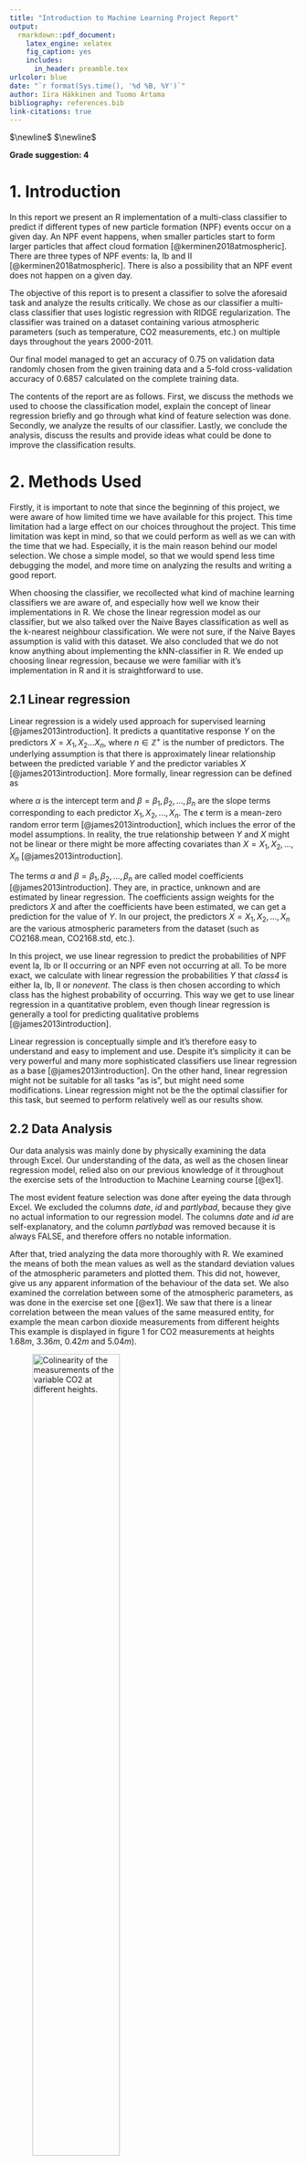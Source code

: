 ```yaml
---
title: "Introduction to Machine Learning Project Report"
output:
  rmarkdown::pdf_document:
    latex_engine: xelatex
    fig_caption: yes        
    includes:  
      in_header: preamble.tex
urlcolor: blue
date: "`r format(Sys.time(), '%d %B, %Y')`"
author: Iira Häkkinen and Tuomo Artama
bibliography: references.bib
link-citations: true
---
```

$\newline$
$\newline$

**Grade suggestion: 4**

# 1. Introduction

In this report we present an R implementation of a multi-class classifier to predict if different types of new particle formation (NPF) events occur on a given day. An NPF event happens, when smaller particles start to form larger particles that affect cloud formation [@kerminen2018atmospheric]. There are three types of NPF events: Ia, Ib and II [@kerminen2018atmospheric]. There is also a possibility that an NPF event does not happen on a given day.

The objective of this report is to present a classifier to solve the aforesaid task and analyze the results critically. We chose as our classifier a multi-class classifier that uses logistic regression with RIDGE regularization. The classifier was trained on a dataset containing various atmospheric parameters (such as temperature, CO2 measurements, etc.) on multiple days throughout the years 2000-2011. 

Our final model managed to get an accuracy of $0.75$ on validation data randomly chosen from the given training data and a 5-fold cross-validation accuracy of $0.6857$ calculated on the complete training data. 

The contents of the report are as follows. First, we discuss the methods we used to choose the classification model, explain the concept of linear regression briefly and go through what kind of feature selection was done. Secondly, we analyze the results of our classifier. Lastly, we conclude the analysis, discuss the results and provide ideas what could be done to improve the classification results.


# 2. Methods Used

Firstly, it is important to note that since the beginning of this project, we were aware of how limited time we have available for this project. This time limitation had a large effect on our choices throughout the project. This time limitation was kept in mind, so that we could perform as well as we can with the time that we had. Especially, it is the main reason behind our model selection. We chose a simple model, so that we would spend less time debugging the model, and more time on analyzing the results and writing a good report.

When choosing the classifier, we recollected what kind of machine learning classifiers we are aware of, and especially how well we know their implementations in R. We chose the linear regression model as our classifier, but we also talked over the Naive Bayes classification as well as the k-nearest neighbour classification. We were not sure, if the Naive Bayes assumption is valid with this dataset. We also concluded that we do not know anything about implementing the kNN-classifier in R. We ended up choosing linear regression, because we were familiar with it's implementation in R and it is straightforward to use. 


## 2.1 Linear regression

Linear regression is a widely used approach for supervised learning [@james2013introduction]. It predicts a quantitative response $Y$ on the predictors $X={X_1,X_2...X_n}$, where $n \in \mathbb{Z}^+$ is the number of predictors. The underlying assumption is that there is approximately linear relationship between the predicted variable $Y$ and the predictor variables $X$ [@james2013introduction]. More formally, linear regression can be defined as

\begin{equation}
Y = \alpha + \beta X + \epsilon
\end{equation}

where $\alpha$ is the intercept term and $\beta=\beta_1, \beta_2,...,\beta_n$ are the slope terms corresponding to each predictor $X_1, X_2,...,X_n$. The $\epsilon$ term is a mean-zero random error term [@james2013introduction], which inclues the error of the model assumptions. In reality, the true relationship between $Y$ and $X$ might not be linear or there might be more affecting covariates than $X=X_1,X_2,...,X_n$ [@james2013introduction].

The terms $\alpha$ and $\beta=\beta_1, \beta_2,...,\beta_n$ are called model coefficients [@james2013introduction]. They are, in practice, unknown and are estimated by linear regression. The coefficients assign weights for the predictors $X$ and after the coefficients have been estimated, we can get a prediction for the value of $Y$. In our project, the predictors $X = X_1, X_2,...,X_n$ are the various atmospheric parameters from the dataset (such as CO2168.mean, CO2168.std, etc.). 

In this project, we use linear regression to predict the probabilities of NPF event Ia, Ib or II occurring or an NPF even not occurring at all. To be more exact, we calculate with linear regression the probabilities $Y$ that *class4* is either Ia, Ib, II or *nonevent*. The class is then chosen according to which class has the highest probability of occurring. This way we get to use linear regression in a quantitative problem, even though linear regression is generally a tool for predicting qualitative problems [@james2013introduction].


<!-- pros and cons of linear regression in this task -->
Linear regression is conceptually simple and it's therefore easy to understand and easy to implement and use. Despite it's simplicity it can be very powerful and many more sophisticated classifiers use linear regression as a base [@james2013introduction]. On the other hand, linear regression might not be suitable for all tasks "as is", but might need some modifications. Linear regression might not be the the optimal classifier for this task, but seemed to perform relatively well as our results show.

## 2.2 Data Analysis

Our data analysis was mainly done by physically examining the data through Excel. Our understanding of the data, as well as the chosen linear regression model, relied also on our previous knowledge of it throughout the exercise sets of the Introduction to Machine Learning course [@ex1]. 

The most evident feature selection was done after eyeing the data through Excel. We excluded the columns *date*, *id* and *partlybad*, because they give no actual information to our regression model. The columns *date* and *id* are self-explanatory, and the column *partlybad* was removed because it is always FALSE, and therefore offers no notable information.

After that, tried analyzing the data more thoroughly with R. We examined the means of both the mean values as well as the standard deviation values of the atmospheric parameters and plotted them. This did not, however, give us any apparent information of the behaviour of the data set. We also examined the correlation between some of the atmospheric parameters, as was done in the exercise set one [@ex1]. We saw that there is a linear correlation between the mean values of the same measured entity, for example the mean carbon dioxide measurements from different heights This example is displayed in figure 1 for CO2 measurements at heights $1.68m$, $3.36m$, $0.42m$ and $5.04m$).

![Colinearity of the measurements of the variable CO2 at different heights.](colinear.png){width=60%}

This suggests that the measurements for the same parameter (such as CO2 in this example) form colinear groups in the data. This means, that the measurements inside one colinear group give out no additional information for a classification model and, thus, only one measurement from a colinear group can be chosen as a covariate for the model without losing any data [@james2013introduction]. The linear regression implementation that we chose, can do this automatically and, therefore, we did not have to do any data manipulation conserning the colinear groups.


## 2.3 Implementation

Our multi-class classifier is implemented in R using logistic regression. The classifier is implemented using the *glmnet* regressor provided by the library *glmnet*. The implementation of the model can be seen in the code block below (for full implementation, see the appendix of this report). We chose to use both RIDGE and LASSO regularization in a 50/50 relationship with our logistic regression model. This can be done with *glmnet* by setting the *alpha* parameter value to $0.5$. The parameter *alpha* controls the choice of LASSO or RIDGE (RIDGE being 0 and LASSO 1) and *lambda* controls the volume of the regularization to the coefficients ($\beta$ in equation 1) of the model. We chose regularization over no regularization, because by testing both, we noticed that the accuracy was better with regularization.

$\newline$
```r
model = glmnet(class4 ~ ., npf_train, family = "multinomial", alpha = 0.5, lambda = 0.012)
```
$\newline$

The choice of both RIDGE and LASSO as the regularization method was done by simply trying different values by hand for both RIDGE and LASSO regularization and these two together. By manually changing the value of the *alpha* parameter, we noticed that having a 50/50 ratio of LASSO and RIDGE gave us better validation and cross-validation accuracies, than having only LASSO or only RIDGE. We did not try different combinations of *alpha* and *labda* exhaustively, so it is possible that the model can be improved in this respect.

The choice of the *lambda* value in the *glmnet* function was done by examining how the validation accuracy and cross-validation accuracy behave as a function of lambda. We calculated these accuracies iteratively, during each iteration we trained $20$ different models with different *lambda* values. All models had the same *alpha* value, $0.5$. First, we had an educated guess on what scale the *lambda* value should have. We first set a somewhat broad interval of $]0,1]$ for *lambda* and examined how the accuracies behaved (see figure 2). It is evident, that the best accuracies are achieved with a lambda value that is close to $0$.

![Validation accuracy and 5-fold cross-validation accuracy as a function of lambda in an interval from $0$ to $1$.](acc-vs-lambda_1.png){width=70%}

We then examined iteratively two smaller intervals of $20$ lambda values, first the interval of $[0.005,0.040]$ and then the interval of $[0.004,0.018]$. Our experiments showed, that with *lambda* value of approximately $0.012$, both the validation accuracy as well as the 5-fold cross-validation accuracy peaked. The value $\lambda = 0.012$ was then chosen as our final value for the regression model. Figure 3 illustrates the behaviour if the two accuracy values as a function of lambda on the second interval of $[0.005,0.040]$. 

![Validation accuracy and 5-fold cross-validation accuracy as a function of lambda in an interval from $0.005$ to $0.040$.](acc-vs-lambda_2.png){width=70%}

An even better combination of the model parameters *alpha* and *lambda* could have been acquired with a more automated method. Especially, our method for choosing *alpha* is not as convincing as our method of choosing *lambda* for the given *alpha*. The main reason we did not loop through many different combinations of these model parameters was that it would have been time-consuming. Thus, our choice of *alpha* may be a fault in our model, since we do not have solid evidence backing this choice.




# 3. Results

We trained our model by taking a random 80/20 split of the given training data and used the $80%$ portion for training and $20%$ portion for validation. The performance measure we used was accuracy, which is the ratio of correctly labeled data points in the total number of data points.

The results show that our classifier appears to be working at least better than a 50/50-classifier. Most of our model optimization was done by optimizing the alpha and lambda parameters of glmnet that guide the regularization. For this we used the accuracy values when predicting on validation data as well as 5-fold cross-validation accuracy. The best accuracy on validation data we managed to get was $0.75$ and the best cross-validation accuracy was $0.6857$. The final values for alpha and lambda parameters were $0.5$ and $0.012$, respectively. Using this alpha value means that we took advantage of both Lasso and Ridge regularization.

We did also run the accuracy calculation on the now-released test data with correct labels. We did not use this data in model selection or optimization but instead did this afterwards to get some additional information on our model's performance for the purposes of this report. The accuracy on test data was $0.6974093$.

Lastly we can take a look at our results in the challenge. Our results in all regards were slightly above average and based on the statistical significance analysis of the challenge results we were strongly in the "too close to call" area with the top performers in the binary accuracy category even though we optimized our model for multinomial classification. When we take a look at our multi-class accuracy from the challenge submission and compare it to our most recent multi-class accuracy calculated on the test data, we see that they are exactly the same. This is interesting, because we managed to improve cross-validation accuracy and accuracy on validation data when we optimized model parameters after making our challenge submission. We suspect, that using a different performance metric, such as perplexity for example, could have made the performance difference distinguishable between these two revisions. Lack of time prevented us from doing further investigation into the matter.



# 4. Discussion

Our analysis of the results gives an overview of the goodness of our model, but more estimates could have been calculated. For example, we did not calculate the perplexity of the model on the validation data. Additionally, the individual accuracies of the predicted classes Ia, Ib, II and nonevent could have also been calculated and analyzed.

We would also have liked to do comparison on different classification models, but from pretty far on saw that this might not be possible due to the limited time window for completing this project. By implementing a few classifiers more, we could have compared the accuracies of these classifiers and chosen the best one out of these. The pros and cons of different classifiers could also have been discussed.

Overall, this linear regression model implemented with *glmnet* in R gives fairly good results for the classification task of predicting if different types of new particle formation events occur on a given day. There are still possible ways to refine the implementation so that the accuracy and cross-validation accuracy would be even better.

The term project was a nice way to recap and apply information learned on the course. 


# 6. Grading

When considering all aspects of this project, we think we did rather well. We recognize, that our time limitations have affected the scale of this project. We did not have time to analyze our model and the results as widely as may have been possible, but the analysis that we made was done thoroughly. So, we think that all that is explained on this report, has been done rather well. Our classifier may not be the most sophisticated, but it works sufficiently well (and the goodness of the classifier also does not affect the grading). We have provided answers for all the required questions from the term project description in this report.

This report shows that we have a good understanding on the topics of the course. We understand the perks as well as the limitations of our chosen classification method, and we have analyzed the results critically. The parts we did not have time for have also been mentioned to show that our understanding of the task at hand does not limit only to the contents of this report. The report has been written in a clear manner and it follows the scientific style of writing.

Our suggestion for our grade is $4$. We stuck to our schedule really well and were fully aware of our limitations, so that we could output a report that is constructed clearly and contains proper analysis of our choises. Because we can think of many things that could have yet been done, we are not sure if this project if worthy of the grade 5. When looking at the grading instructions for the grade  $3$, we think that we have in some parts performed better than the descriptions there.



\newpage
# References

<div id="refs"></div>

\newpage
# Appendix

The R implementation of our multi-class classifier is provided here. It does not contain all the intermediary steps in acquiring the results but should give a rough idea of our methodology.

```r
options(error = function() traceback(3))

set.seed(100500)

library(glmnet)
library(glmnetUtils)

npf <- read.csv("npf_train.csv")
npf_test <- read.csv("npf_test.csv")

# Remove columns "id", "date" and "partlybad" and set dates as rownames
rownames(npf) <- npf[, "date"]
npf <- npf[, -c((1:2), 4)]


# Split training data to training and validation sets
idx <- sample.int(nrow(npf), nrow(npf) / 5)
npf_train <- npf[-idx, ]
npf_val <- npf[idx, ]


# Some helpful functions
accuracy <- function(real, pred) {
    sum(as.numeric(real == pred)) / length(pred)
}

pred <- function(mod, data) {
    predicted <- predict(mod, newdata = data, type = "response")[,,1]

    predicted_class4 <- c()

    for (i in 1:length(predicted[, 1])) {
        pred_class <- colnames(predicted)[which.max(predicted[i, ])]
        predicted_class4 <- c(predicted_class4, pred_class)
    }

    predicted_class4
}

# Create k data splits roughly equal size
kpart <- function(n, k) {
    rep_len(1:k, length.out = n)
}

crossval <- function(
               formula,
               data,
               model = lm,
               lambda = 1,
               n = nrow(data),
               k = 10, # number of cross-validation folds
               split = kpart(n, k),
               ## function to train a model on data
               train = function(data) model(formula, data = data, family = "multinomial", alpha = 0.5, lambda = lambda),
               ## function to make predictions on the trained model
               pred = function(model, data) predict(model, newdata = data, type = "response"))
{
    yhat <- NULL
    for (i in 1:k) {
        ## go through all folds, train on other folds, and make a prediction
        mod <- train(data[split != i, ])
        if (is.null(yhat)) {
            ## initialise yhat to something of correct data type,
            yhat <- pred(mod, data)
        } else {
            yhat[split == i] <- pred(mod, data[split == i, ])
        }
    }

    cv_pred <- yhat[, , 1]
    predicted_class4 <- c()
    for (i in 1:length(cv_pred[, 1])) {
        pred_class <- colnames(cv_pred)[which.max(cv_pred[i, ])]
        predicted_class4 <- c(predicted_class4, pred_class)
    }
    predicted_class4
}

# Create a linear model
models <- seq(from = 0.0045, to = 0.04, length.out = 20)

res <- sapply(models, function(lambda) {
    model = glmnet(class4 ~ ., npf_train, family = "multinomial", alpha = 0.5, lambda = lambda)
    # Predict class4 on training data
    acc_train <- accuracy(npf_train$class4, pred(model, npf_train))

    # Predict class4 on validation data
    acc_val <- accuracy(npf_val$class4, pred(model, npf_val))

    # Let's examine our method using cross-validation
    cv_predicted <- crossval(class4 ~ ., npf, glmnet, k = 5, lambda = lambda)

    cv_acc <- accuracy(npf$class4, cv_predicted)


    c(
        lambda = lambda,
        acc_train = acc_train,
        acc_val = acc_val,
        cv_acc = cv_acc
    )
})

cat("Highest accuracy on validation data: ")
cat(max(res[3,]))
cat("\n")

cat("Highest CV accuracy: ")
cat(max(res[4,]))
cat("\n")


# Check how our model performs on the actual test data. This is for report analysis only.
model = glmnet(class4 ~ ., npf_train, family = "multinomial", alpha = 0.5, lambda = 0.012)
acc_test <- accuracy(npf_test$class4, pred(model, npf_test))

cat("Accuracy on test data: ")
cat(acc_test)
cat("\n")



library(tcltk)
quartz()
plot(
    res[1,],
    res[3,],
    type = 'l',
    xlab = "Lambda",
    ylab = "Accuracy",
    ylim = c(
        min(c(res[3, ], res[4, ])),
        max(c(res[3, ], res[4, ]))
    ),
    col = "red"
)
lines(res[1,], res[4,], col = "blue")
legend(0.03, 0.75, legend=c("Training data", "Cross-validation"),
       col=c("red", "blue"), lty=c(1,1), cex=0.8)
prompt  <- "hit spacebar to close plots"
capture <- tk_messageBox(message = prompt)
```


